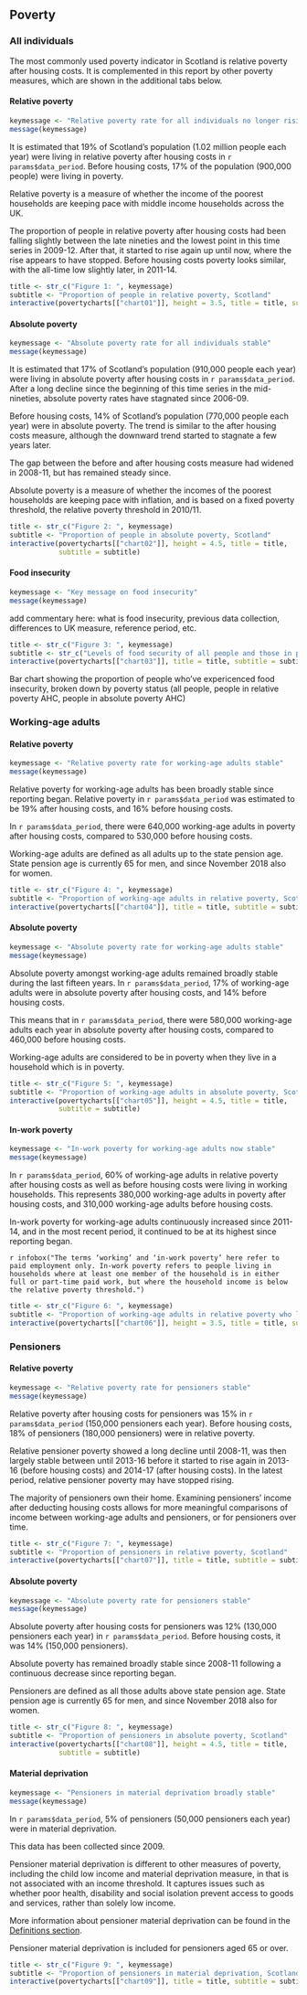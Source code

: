 ## Poverty

### All individuals {.tabset}

The most commonly used poverty indicator in Scotland is relative poverty after housing costs. It is complemented in this report by other poverty measures, which are shown in the additional tabs below.

#### Relative poverty

```{r}
keymessage <- "Relative poverty rate for all individuals no longer rising"
message(keymessage)
```

It is estimated that 19% of Scotland's population (1.02 million people each year) were living in relative poverty after housing costs in `r params$data_period`. Before housing costs, 17% of the population (900,000 people) were living in poverty.

Relative poverty is a measure of whether the income of the poorest households are keeping pace with middle income households across the UK.

The proportion of people in relative poverty after housing costs had been falling slightly between the late nineties and the lowest point in this time series in 2009-12. After that, it started to rise again up until now, where the rise appears to have stopped. Before housing costs poverty looks similar, with the all-time low slightly later, in 2011-14.

```{r, chart01}
title <- str_c("Figure 1: ", keymessage)
subtitle <- "Proportion of people in relative poverty, Scotland"
interactive(povertycharts[["chart01"]], height = 3.5, title = title, subtitle = subtitle)
```

#### Absolute poverty 

```{r}
keymessage <- "Absolute poverty rate for all individuals stable"
message(keymessage)
```

It is estimated that 17% of Scotland's population (910,000 people each year) were living in absolute poverty after housing costs in `r params$data_period`. After a long decline since the beginning of this time series in the mid-nineties, absolute poverty rates have stagnated since 2006-09.

Before housing costs, 14% of Scotland's population (770,000 people each year) were in absolute poverty. The trend is similar to the after housing costs measure, although the downward trend started to stagnate a few years later.

The gap between the before and after housing costs measure had widened in 2008-11, but has remained steady since.

Absolute poverty is a measure of whether the incomes of the poorest households are keeping pace with inflation, and is based on a fixed poverty threshold, the relative poverty threshold in 2010/11.

```{r chart02}
title <- str_c("Figure 2: ", keymessage)
subtitle <- "Proportion of people in absolute poverty, Scotland"
interactive(povertycharts[["chart02"]], height = 4.5, title = title, 
            subtitle = subtitle)
```

#### Food insecurity

```{r}
keymessage <- "Key message on food insecurity"
message(keymessage)
```

add commentary here: what is food insecurity, previous data collection, differences to UK measure, reference period, etc.

```{r chart03}
title <- str_c("Figure 3: ", keymessage)
subtitle <- str_c("Levels of food security of all people and those in poverty, Scotland ", params$data_year, " (fake data!)")
interactive(povertycharts[["chart03"]], title = title, subtitle = subtitle)

```

Bar chart showing the proportion of people who've expericenced food insecurity, broken down by poverty status (all people, people in relative poverty AHC, people in absolute poverty AHC)

### Working-age adults {.tabset}

#### Relative poverty 

```{r}
keymessage <- "Relative poverty rate for working-age adults stable"
message(keymessage)
```

Relative poverty for working-age adults has been broadly stable since reporting began. Relative poverty in `r params$data_period` was estimated to be 19% after housing costs, and 16% before housing costs.

In `r params$data_period`, there were 640,000 working-age adults in poverty after housing costs, compared to 530,000 before housing costs.

Working-age adults are defined as all adults up to the state pension age. State pension age is currently 65 for men, and since November 2018 also for women.

```{r chart04}
title <- str_c("Figure 4: ", keymessage)
subtitle <- "Proportion of working-age adults in relative poverty, Scotland"
interactive(povertycharts[["chart04"]], title = title, subtitle = subtitle)
```

#### Absolute poverty

```{r}
keymessage <- "Absolute poverty rate for working-age adults stable"
message(keymessage)
```

Absolute poverty amongst working-age adults remained broadly stable during the last fifteen years. In `r params$data_period`, 17% of working-age adults were in absolute poverty after housing costs, and 14% before housing costs.

This means that in `r params$data_period`, there were 580,000 working-age adults each year in absolute poverty after housing costs, compared to 460,000 before housing costs.

Working-age adults are considered to be in poverty when they live in a household which is in poverty.

```{r chart05}
title <- str_c("Figure 5: ", keymessage)
subtitle <- "Proportion of working-age adults in absolute poverty, Scotland"
interactive(povertycharts[["chart05"]], height = 4.5, title = title, 
            subtitle = subtitle)
```

#### In-work poverty

```{r}
keymessage <- "In-work poverty for working-age adults now stable"
message(keymessage)
```

In `r params$data_period`, 60% of working-age adults in relative poverty after housing costs as well as before housing costs were living in working households. This represents 380,000 working-age adults in poverty after housing costs, and 310,000 working-age adults before housing costs.

In-work poverty for working-age adults continuously increased since 2011-14, and in the most recent period, it continued to be at its highest since reporting began.

`r infobox("The terms ‘working’ and ‘in-work poverty’ here refer to paid employment only. In-work poverty refers to people living in households where at least one member of the household is in either full or part-time paid work, but where the household income is below the relative poverty threshold.")`

```{r chart06}
title <- str_c("Figure 6: ", keymessage)
subtitle <- "Proportion of working-age adults in relative poverty who live in a working household, Scotland"
interactive(povertycharts[["chart06"]], height = 3.5, title = title, subtitle = subtitle)
```

### Pensioners {.tabset}

#### Relative poverty

```{r}
keymessage <- "Relative poverty rate for pensioners stable"
message(keymessage)
```

Relative poverty after housing costs for pensioners was 15% in `r params$data_period` (150,000 pensioners each year). Before housing costs, 18% of pensioners (180,000 pensioners) were in relative poverty.

Relative pensioner poverty showed a long decline until 2008-11, was then largely stable between until 2013-16 before it started to rise again in 2013-16 (before housing costs) and 2014-17 (after housing costs). In the latest period, relative pensioner poverty may have stopped rising.

The majority of pensioners own their home. Examining pensioners' income after deducting housing costs allows for more meaningful comparisons of income between working-age adults and pensioners, or for pensioners over time.

```{r chart07}
title <- str_c("Figure 7: ", keymessage)
subtitle <- "Proportion of pensioners in relative poverty, Scotland"
interactive(povertycharts[["chart07"]], title = title, subtitle = subtitle)
```

#### Absolute poverty

```{r}
keymessage <- "Absolute poverty rate for pensioners stable"
message(keymessage)
```

Absolute poverty after housing costs for pensioners was 12% (130,000 pensioners each year) in `r params$data_period`. Before housing costs, it was 14% (150,000 pensioners).

Absolute poverty has remained broadly stable since 2008-11 following a continuous decrease since reporting began.

Pensioners are defined as all those adults above state pension age. State pension age is currently 65 for men, and since November 2018 also for women.

```{r chart08}
title <- str_c("Figure 8: ", keymessage)
subtitle <- "Proportion of pensioners in absolute poverty, Scotland"
interactive(povertycharts[["chart08"]], height = 4.5, title = title, 
            subtitle = subtitle)
```

#### Material deprivation

```{r}
keymessage <- "Pensioners in material deprivation broadly stable"
message(keymessage)
```

In `r params$data_period`, 5% of pensioners (50,000 pensioners each year) were in material deprivation.

This data has been collected since 2009.

Pensioner material deprivation is different to other measures of poverty, including the child low income and material deprivation measure, in that is not associated with an income threshold. It captures issues such as whether poor health, disability and social isolation prevent access to goods and services, rather than solely low income.

More information about pensioner material deprivation can be found in the [Definitions section](#pensioner-material-deprivation).

Pensioner material deprivation is included for pensioners aged 65 or over.

```{r chart09}
title <- str_c("Figure 9: ", keymessage)
subtitle <- "Proportion of pensioners in material deprivation, Scotland"
interactive(povertycharts[["chart09"]], title = title, subtitle = subtitle)
```

